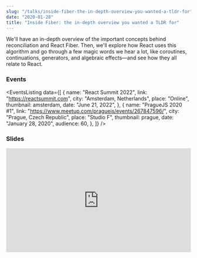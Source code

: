 ```yaml
---
slug: "/talks/inside-fiber-the-in-depth-overview-you-wanted-a-tldr-for"
date: "2020-01-28"
title: "Inside Fiber: the in-depth overview you wanted a TLDR for"
---
```




We'll have an in-depth overview of the important concepts behind reconciliation and React Fiber. Then, we'll explore how React uses this algorithm and go through a few magic words we hear a lot, like coroutines, continuations, generators, and algebraic effects—and see how they all relate to React.

### Events

<EventsListing
  data={[
    {
      name: "React Summit 2022",
      link: "https://reactsummit.com",
      city: "Amsterdam, Netherlands",
      place: "Online",
      thumbnail: amsterdam,
      date: "June 21, 2022",
    },
    {
      name: "PragueJS 2020 #1",
      link: "https://www.meetup.com/praguejs/events/267847596/",
      city: "Prague, Czech Republic",
      place: "Studio F",
      thumbnail: prague,
      date: "January 28, 2020",
      audience: 60,
    },
  ]}
/>

### Slides

<div style="left: 0; width: 100%; height: 0; position: relative; padding-bottom: 56.1972%;">
  <iframe
    src="https://speakerdeck.com/player/8224d219e1144413beef8d9c5d9299d8"
    style="border: 0; top: 0; left: 0; width: 100%; height: 100%; position: absolute;"
    allowfullscreen
    scrolling="no"
    allow="encrypted-media"
  ></iframe>
</div>
